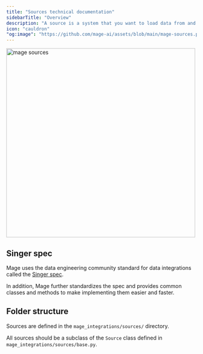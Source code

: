 ```yaml
---
title: "Sources technical documentation"
sidebarTitle: "Overview"
description: "A source is a system that you want to load data from and synchronize it into another system. A source can be a 3rd party API, SaaS, database, data warehouse, or a data lake."
icon: "cauldron"
"og:image": "https://github.com/mage-ai/assets/blob/main/mage-sources.png?raw=true"
---
```


<img
  alt="mage sources"
  src="https://github.com/mage-ai/assets/blob/main/mage-sources.png?raw=true"
  width="500"
/>

## Singer spec

Mage uses the data engineering community standard for data integrations called the
[Singer spec](https://github.com/singer-io/getting-started/blob/master/docs/SPEC.md).

In addition,
Mage further standardizes the spec and provides common classes and methods to make implementing them easier and faster.

## Folder structure

Sources are defined in the `mage_integrations/sources/` directory.

All sources should be a subclass of the `Source` class defined in
`mage_integrations/sources/base.py`.
